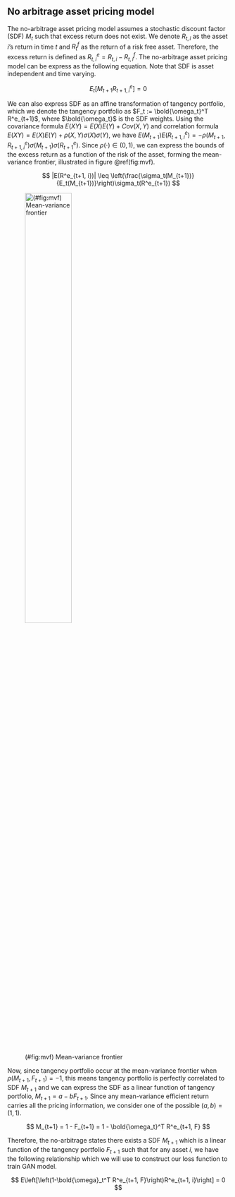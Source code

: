 ## No arbitrage asset pricing model 

The no-arbitrage asset pricing model assumes a stochastic
discount factor (SDF) $M_t$ such that excess return does not
exist. We denote $R_{t, i}$ as the asset $i$'s return in
time $t$ and $R^f_t$ as the return of a risk free asset.
Therefore, the excess return is defined as $R^e_{t, i} =
R_{t, i} - R^f_{t, i}$. The no-arbitrage asset pricing model
can be express as the following equation. Note that SDF is
asset independent and time varying.

$$
E_t[M_{t+1} R^e_{t+1, i}] = 0
$$

We can also express SDF as an affine transformation of
tangency portfolio, which we denote the tangency portfolio as
$F_t := \bold{\omega_t}^T R^e_{t+1}$, where
$\bold{\omega_t}$ is the SDF weights.
Using the covariance formula
$E(XY)=E(X)E(Y) + Cov(X, Y)$ and correlation formula 
$E(XY) = E(X)E(Y)+\rho(X, Y)\sigma(X)\sigma(Y)$,
we have $E(M_{t+1})E(R^e_{t+1,
i}) = -\rho(M_{t+1}, R^e_{t+1,
i})\sigma(M_{t+1})\sigma(R^e_{t+1})$. Since
$\rho(\cdot)\in(0, 1)$, we can express the bounds of the
excess return as a function of the risk of the asset,
forming the mean-variance frontier, illustrated in
figure \@ref(fig:mvf).

$$
|E(R^e_{t+1, i})| \leq \left(\frac{\sigma_t(M_{t+1})}
{E_t(M_{t+1})}\right)\sigma_t(R^e_{t+1})
$$

![(#fig:mvf) Mean-variance frontier](./img/mvf){width=50%}

Now, since tangency portfolio occur at the mean-variance
frontier when $\rho(M_{t+1}, F_{t+1})=-1$, this means
tangency portfolio is perfectly correlated to SDF $M_{t+1}$
and we can express the SDF as a linear function of
tangency portfolio, $M_{t+1} = a - b F_{t+1}$. Since any
mean-variance efficient return carries all the pricing
information, we consider one of the possible $(a, b) = (1,
1)$.

$$
M_{t+1} = 1 - F_{t+1} = 1 - \bold{\omega_t}^T R^e_{t+1, F}
$$

Therefore, the no-arbitrage states there exists a SDF
$M_{t+1}$ which is a linear function of the tangency
portfolio $F_{t+1}$ such that for any asset $i$, we have the
following relationship which we will use to construct our
loss function to train GAN model.

$$
E\left[\left(1-\bold{\omega}_t^T R^e_{t+1,
F}\right)R^e_{t+1, i}\right] = 0
$$
